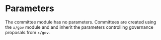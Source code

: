 
# Parameters

The committee module has no parameters. Committees are created using the `x/gov` module and and inherit the parameters controlling governance proposals from `x/gov`.


>
